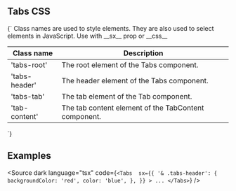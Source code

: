
<Meta title="CSS/Tabs" />

## Tabs CSS

<Markdown>
{`
Class names are used to style elements. They are also used to select elements in JavaScript.
Use with __sx__ prop or __css__

| Class name    | Description                                          |
| ------------- | ---------------------------------------------------- |
| 'tabs-root'   | The root element of the Tabs component.              |
| 'tabs-header' | The header element of the Tabs component.            |
| 'tabs-tab'    | The tab element of the Tab component.                |
| 'tab-content' | The tab content element of the TabContent component. |

`}

</Markdown>

## Examples

<Source
	dark
	language="tsx"
	code={`
    <Tabs 
    sx={{
      '& .tabs-header': {
        backgroundColor: 'red',
        color: 'blue',
      },
    }}
    >
    ...
</Tabs>
  `}
/>
